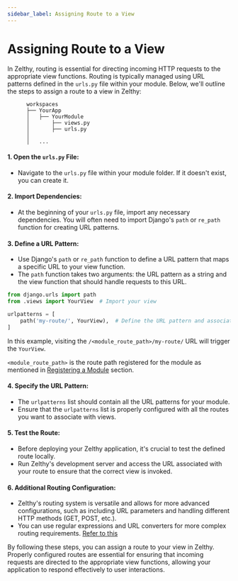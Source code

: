 ```yaml
---
sidebar_label: Assigning Route to a View
---
```


# Assigning Route to a View

In Zelthy, routing is essential for directing incoming HTTP requests to the appropriate view functions. Routing is typically managed using URL patterns defined in the `urls.py` file within your module. Below, we'll outline the steps to assign a route to a view in Zelthy:

```text
      workspaces
      ├── YourApp
      │   ├── YourModule
      │       ├── views.py
      │       ├── urls.py
      │
      │   ...
   ```

#### 1. Open the `urls.py` File:
   - Navigate to the `urls.py` file within your module folder. If it doesn't exist, you can create it.

#### 2. Import Dependencies:
   - At the beginning of your `urls.py` file, import any necessary dependencies. You will often need to import Django's `path` or `re_path` function for creating URL patterns.

#### 3. Define a URL Pattern:
   - Use Django's `path` or ``re_path`` function to define a URL pattern that maps a specific URL to your view function.
   - The `path` function takes two arguments: the URL pattern as a string and the view function that should handle requests to this URL.

   ```python
   from django.urls import path
   from .views import YourView  # Import your view

   urlpatterns = [
       path('my-route/', YourView),  # Define the URL pattern and associate it with your view
   ]
   ```

   In this example, visiting the `/<module_route_path>/my-route/` URL will trigger the `YourView`.

   ``<module_route_path>`` is the route path registered for the module as mentioned in [Registering a Module](../modules/registering-a-module) section.

#### 4. Specify the URL Pattern:
   - The `urlpatterns` list should contain all the URL patterns for your module.
   - Ensure that the `urlpatterns` list is properly configured with all the routes you want to associate with views.

#### 5. Test the Route:
   - Before deploying your Zelthy application, it's crucial to test the defined route locally.
   - Run Zelthy's development server and access the URL associated with your route to ensure that the correct view is invoked.

#### 6. Additional Routing Configuration:
   - Zelthy's routing system is versatile and allows for more advanced configurations, such as including URL parameters and handling different HTTP methods (GET, POST, etc.).
   - You can use regular expressions and URL converters for more complex routing requirements. [Refer to this](https://docs.djangoproject.com/en/4.2/ref/urls/#re-path)

By following these steps, you can assign a route to your view in Zelthy. Properly configured routes are essential for ensuring that incoming requests are directed to the appropriate view functions, allowing your application to respond effectively to user interactions.
